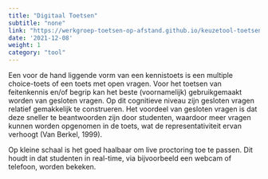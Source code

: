 ```yaml
---
title: "Digitaal Toetsen"
subtitle: "none"
link: "https://werkgroep-toetsen-op-afstand.github.io/keuzetool-toetsen/methods/digital_assessment/"
date: '2021-12-08'
weight: 1
category: "tool"
---
```


Een voor de hand liggende vorm van een kennistoets is een multiple choice-toets of een toets met open vragen. Voor het toetsen van feitenkennis en/of begrip kan het beste (voornamelijk) gebruikgemaakt worden van gesloten vragen. Op dit cognitieve niveau zijn gesloten vragen relatief gemakkelijk te construeren. Het voordeel van gesloten vragen is dat deze sneller te beantwoorden zijn door studenten, waardoor meer vragen kunnen worden opgenomen in de toets, wat de representativiteit ervan verhoogt (Van Berkel, 1999). 

Op kleine schaal is het goed haalbaar om live proctoring toe te passen. Dit houdt in dat studenten in real-time, via bijvoorbeeld een webcam of telefoon, worden bekeken.   